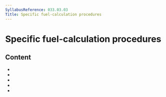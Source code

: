 ```yaml
---
SyllabusReference: 033.03.03
Title: Specific fuel-calculation procedures
---
```


# Specific fuel-calculation procedures

## Content

- <Link href="033.03.03.01" />
- <Link href="033.03.03.02" />
- <Link href="033.03.03.03" />
- <Link href="033.03.03.04" />
- <Link href="033.03.03.05" />
